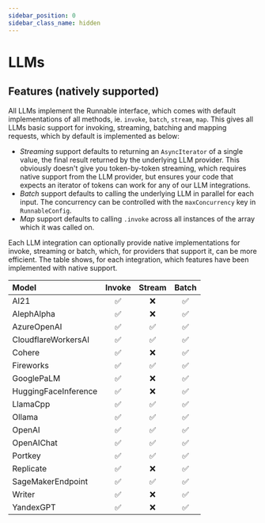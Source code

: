 ```yaml
---
sidebar_position: 0
sidebar_class_name: hidden
---
```


# LLMs

<!-- This file is autogenerated. Do not edit directly. -->
<!-- See `scripts/model-docs.table.js` for details -->

## Features (natively supported)

All LLMs implement the Runnable interface, which comes with default implementations of all methods, ie. `invoke`, `batch`, `stream`, `map`. This gives all LLMs basic support for invoking, streaming, batching and mapping requests, which by default is implemented as below:

- _Streaming_ support defaults to returning an `AsyncIterator` of a single value, the final result returned by the underlying LLM provider. This obviously doesn't give you token-by-token streaming, which requires native support from the LLM provider, but ensures your code that expects an iterator of tokens can work for any of our LLM integrations.
- _Batch_ support defaults to calling the underlying LLM in parallel for each input. The concurrency can be controlled with the `maxConcurrency` key in `RunnableConfig`.
- _Map_ support defaults to calling `.invoke` across all instances of the array which it was called on.

Each LLM integration can optionally provide native implementations for invoke, streaming or batch, which, for providers that support it, can be more efficient. The table shows, for each integration, which features have been implemented with native support.

| Model                | Invoke | Stream | Batch |
| :------------------- | :----: | :----: | :---: |
| AI21                 |   ✅   |   ❌   |  ✅   |
| AlephAlpha           |   ✅   |   ❌   |  ✅   |
| AzureOpenAI          |   ✅   |   ✅   |  ✅   |
| CloudflareWorkersAI  |   ✅   |   ✅   |  ✅   |
| Cohere               |   ✅   |   ❌   |  ✅   |
| Fireworks            |   ✅   |   ✅   |  ✅   |
| GooglePaLM           |   ✅   |   ❌   |  ✅   |
| HuggingFaceInference |   ✅   |   ❌   |  ✅   |
| LlamaCpp             |   ✅   |   ✅   |  ✅   |
| Ollama               |   ✅   |   ✅   |  ✅   |
| OpenAI               |   ✅   |   ✅   |  ✅   |
| OpenAIChat           |   ✅   |   ✅   |  ✅   |
| Portkey              |   ✅   |   ✅   |  ✅   |
| Replicate            |   ✅   |   ❌   |  ✅   |
| SageMakerEndpoint    |   ✅   |   ✅   |  ✅   |
| Writer               |   ✅   |   ❌   |  ✅   |
| YandexGPT            |   ✅   |   ❌   |  ✅   |
